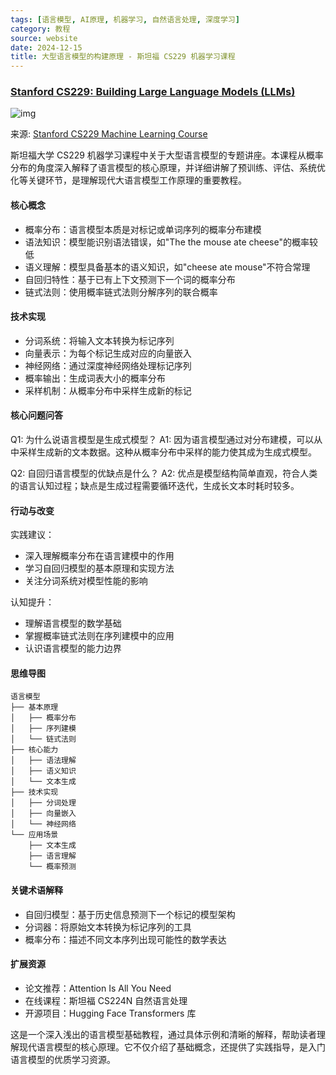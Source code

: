 ```yaml
---
tags: [语言模型, AI原理, 机器学习, 自然语言处理, 深度学习]
category: 教程
source: website
date: 2024-12-15
title: 大型语言模型的构建原理 - 斯坦福 CS229 机器学习课程
---
```


### [Stanford CS229: Building Large Language Models (LLMs)](https://www.youtube.com/watch?v=9vM4p9NN0Ts)

![img](https://img.mengpeng.tech/i/2024/12/14/675cfb254713b.webp)

来源: [Stanford CS229 Machine Learning Course](https://www.youtube.com/watch?v=9vM4p9NN0Ts)

斯坦福大学 CS229 机器学习课程中关于大型语言模型的专题讲座。本课程从概率分布的角度深入解释了语言模型的核心原理，并详细讲解了预训练、评估、系统优化等关键环节，是理解现代大语言模型工作原理的重要教程。

#### 核心概念
- 概率分布：语言模型本质是对标记或单词序列的概率分布建模
- 语法知识：模型能识别语法错误，如"The the mouse ate cheese"的概率较低
- 语义理解：模型具备基本的语义知识，如"cheese ate mouse"不符合常理
- 自回归特性：基于已有上下文预测下一个词的概率分布
- 链式法则：使用概率链式法则分解序列的联合概率

#### 技术实现
- 分词系统：将输入文本转换为标记序列
- 向量表示：为每个标记生成对应的向量嵌入
- 神经网络：通过深度神经网络处理标记序列
- 概率输出：生成词表大小的概率分布
- 采样机制：从概率分布中采样生成新的标记

#### 核心问题问答
Q1: 为什么说语言模型是生成式模型？
A1: 因为语言模型通过对分布建模，可以从中采样生成新的文本数据。这种从概率分布中采样的能力使其成为生成式模型。

Q2: 自回归语言模型的优缺点是什么？
A2: 优点是模型结构简单直观，符合人类的语言认知过程；缺点是生成过程需要循环迭代，生成长文本时耗时较多。

#### 行动与改变
实践建议：
- 深入理解概率分布在语言建模中的作用
- 学习自回归模型的基本原理和实现方法
- 关注分词系统对模型性能的影响

认知提升：
- 理解语言模型的数学基础
- 掌握概率链式法则在序列建模中的应用
- 认识语言模型的能力边界

#### 思维导图
```
语言模型
├── 基本原理
│   ├── 概率分布
│   ├── 序列建模
│   └── 链式法则
├── 核心能力
│   ├── 语法理解
│   ├── 语义知识
│   └── 文本生成
├── 技术实现
│   ├── 分词处理
│   ├── 向量嵌入
│   └── 神经网络
└── 应用场景
    ├── 文本生成
    ├── 语言理解
    └── 概率预测
```

#### 关键术语解释
- 自回归模型：基于历史信息预测下一个标记的模型架构
- 分词器：将原始文本转换为标记序列的工具
- 概率分布：描述不同文本序列出现可能性的数学表达

#### 扩展资源
- 论文推荐：Attention Is All You Need
- 在线课程：斯坦福 CS224N 自然语言处理
- 开源项目：Hugging Face Transformers 库

这是一个深入浅出的语言模型基础教程，通过具体示例和清晰的解释，帮助读者理解现代语言模型的核心原理。它不仅介绍了基础概念，还提供了实践指导，是入门语言模型的优质学习资源。